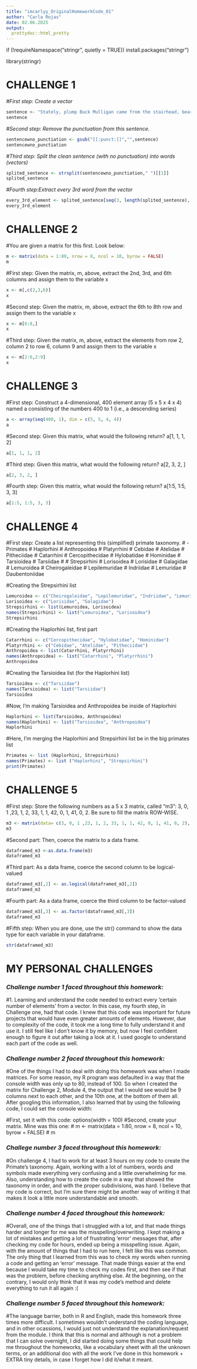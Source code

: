 ```yaml
---
title: "imcarlyy_OriginalHomeworkCode_01"
author: "Carla Rojas"
date: 02.06.2025
output: 
  prettydoc::html_pretty 
---
```

if (!requireNamespace("stringr", quietly = TRUE))
  install.packages("stringr")

library(stringr)

# **CHALLENGE 1**

*#First step: Create a vector*
```r
sentence <- "Stately, plump Buck Mulligan came from the stairhead, bearing a bowl of lather on which a mirror and a razor lay crossed."
sentence
```

*#Second step: Remove the punctuation from this sentence.*
```r
sentencewno_punctiation <- gsub("[[:punct:]]","",sentence)
sentencewno_punctiation
```

*#Third step: Split the clean sentence (with no punctuation) into words (vectors)*
```r
splited_sentence <- strsplit(sentencewno_punctiation," ")[[1]]
splited_sentence
```

*#Fourth step:Extract every 3rd word from the vector*
```r
every_3rd_element <- splited_sentence[seq(3, length(splited_sentence), by = 3 ) ]
every_3rd_element
```

# **CHALLENGE 2**

#You are given a matrix for this first. Look below:
```r
m <- matrix(data = 1:80, nrow = 8, ncol = 10, byrow = FALSE)
m
```
#First step: Given the matrix, m, above, extract the 2nd, 3rd, and 6th columns and assign them to the variable x
```r
x <- m[,c(2,3,6)]
x
```

#Second step: Given the matrix, m, above, extract the 6th to 8th row and assign them to the variable x
```r
x <- m[6:8,]
x
```
#Third step: Given the matrix, m, above, extract the elements from row 2, column 2 to row 6, column 9 and assign them to the variable x
```r
x <- m[2:6,2:9]
x
```

# **CHALLENGE 3**

#First step: Construct a 4-dimensional, 400 element array (5 x 5 x 4 x 4) named a consisting of the numbers 400 to 1 (i.e., a descending series)
```r
a <- array(seq(400, 1), dim = c(5, 5, 4, 4))
a
```

#Second step: Given this matrix, what would the following return? a[1, 1, 1, 2]
```r
a[1, 1, 1, 2] 
```

#Third step: Given this matrix, what would the following return? a[2, 3, 2, ]
```r
a[2, 3, 2, ]
```

#Fourth step: Given this matrix, what would the following return? a[1:5, 1:5, 3, 3]
```r
a[1:5, 1:5, 3, 3]
```

# **CHALLENGE 4**
#First step: Create a list representing this (simplified) primate taxonomy. 
# -Primates
#   Haplorhini
#     Anthropoidea
#       Platyrrhini
#         Cebidae
#         Atelidae
#         Pitheciidae
#       Catarrhini
#         Cercopithecidae
#         Hylobatidae
#         Hominidae
#     Tarsioidea
#       Tarsiidae
#
#   Strepsirhini
#     Lorisoidea
#       Lorisidae
#       Galagidae
#     Lemuroidea
#       Cheirogaleidae
#       Lepilemuridae
#       Indriidae
#       Lemuridae
#       Daubentoniidae

#Creating the Strepsirhini list
```r
Lemuroidea <- c("Cheirogaleidae", "Lepilemuridae", "Indriidae", "Lemuridae", "Daubentoniidae")
Lorisoidea <- c("Lorisidae", "Galagidae")
Strepsirhini <- list(Lemuroidea, Lorisoidea)
names(Strepsirhini) <- list("Lemuroidea", "Lorisoidea")
Strepsirhini
```

#Creating the Haplorhini list, first part
```r
Catarrhini <- c("Cercopithecidae", "Hylobatidae", "Hominidae")
Platyrrhini <- c("Cebidae", "Atelidae", "Pitheciidae")
Anthropoidea <- list(Catarrhini, Platyrrhini)
names(Anthropoidea) <- list("Catarrhini", "Platyrrhini")
Anthropoidea
```

#Creating the Tarsioidea list (for the Haplorhini list)
```r
Tarsioidea <- c("Tarsiidae")
names(Tarsioidea) <- list("Tarsiidae")
Tarsioidea
```

#Now, I'm making Tarsioidea and Anthropoidea be inside of Haplorhini
```r
Haplorhini <- list(Tarsioidea, Anthropoidea)
names(Haplorhini) <- list("Tarsioidea", "Anthropoidea")
Haplorhini
```

#Here, I'm merging the Haplorhini and Strepsirhini list be in the big primates list
```r
Primates <- list (Haplorhini, Strepsirhini)
names(Primates) <- list ("Haplorhini", "Strepsirhini")
print(Primates)
```

# **CHALLENGE 5**
#First step: Store the following numbers as a 5 x 3 matrix, called “m3”: 3, 0, 1 ,23, 1, 2, 33, 1, 1, 42, 0, 1, 41, 0, 2. Be sure to fill the matrix ROW-WISE.
```r
m3 <- matrix(data= c(3, 0, 1 ,23, 1, 2, 33, 1, 1, 42, 0, 1, 41, 0, 2), nrow= 5, ncol= 3, byrow= TRUE)
m3
```
#Second part: Then, coerce the matrix to a data frame.
```r
dataframed_m3 <-as.data.frame(m3)
dataframed_m3
```

#Third part: As a data frame, coerce the second column to be logical-valued
```r
dataframed_m3[,2] <- as.logical(dataframed_m3[,2])
dataframed_m3
```

#Fourth part: As a data frame, coerce the third column to be factor-valued
```r
dataframed_m3[,3] <- as.factor(dataframed_m3[,3])
dataframed_m3
```

#Fifth step: When you are done, use the str() command to show the data type for each variable in your dataframe.
```r
str(dataframed_m3)
```


# MY PERSONAL CHALLENGES
### *Challenge number 1 faced throughout this homework:*
#1. Learning and understand the code needed to extract every 'certain number of elements' from a vector. In this case, my fourth step, in Challenge one, had that code. I knew that this code was important for future projects that would have even greater amounts of elements. However, due to complexity of the code, it took me a long time to fully understand it and use it. I still feel like I don't know it by memory, but now I feel confident enough to figure it out after taking a look at it. I used google to understand each part of the code as well. 

### *Challenge number 2 faced throughout this homework:*
#One of the things I had to deal with doing this homework was when I made matrices. For some reason, my R program was defaulted in a way that the console width was only up to 80, instead of 100. So when I created the matrix for Challenge 2, Module 4, the output that I would see would be 9 columns next to each other, and the 10th one, at the bottom of them all. After googling this information, I also learned that by using the following code, I could set the console width: 

#First, set it with this code: options(width = 100)
#Second, create your matrix. Mine was this one: 
#     m <- matrix(data = 1:80, nrow = 8, ncol = 10, byrow = FALSE)
#     m 

### *Challege number 3 faced throughout this homework:*
#On challenge 4, I had to work for at least 3 hours on my code to create the Primate's taxonomy. Again, working with a lot of numbers, words and symbols made everything very confusing and a little overwhelming for me. Also, understanding how to create the code in a way that showed the taxonomy in order, and with the proper subdivisions, was hard. I believe that my code is correct, but I'm sure there might be another way of writing it that makes it look a little more understandable and smooth. 

### *Challenge number 4 faced throughout this homework:*
#Overall, one of the things that I struggled with a lot, and that made things harder and longer for me was the misspelling/overwriting. I kept making a lot of mistakes and getting a lot of frustrating 'error' messages that, after checking my code for hours, ended up being a misspelling issue. Again, with the amount of things that I had to run here, I felt like this was common. The only thing that I learned from this was to check my words when running a code and getting an 'error' message. That made things easier at the end because I would take my time to check my codes first, and then see if that was the problem, before checking anything else. At the beginning, on the contrary, I would only think that it was my code's method and delete everything to run it all again :( 

### *Challenge number 5 faced throughout this homework:*
#The language barrier, both in R and English, made this homework three times more difficult. I sometimes wouldn't understand the coding language, and in other ocassions, I would just not understand the explanation/request from the module. I think that this is normal and although is not a problem that I can solve overnight, I did started doing some things that could help me throughout the homeworks, like a vocabulary sheet with all the unknown terms, or an additional doc with all the work I've done in this homework + EXTRA tiny details, in case I forget how I did it/what it meant. 

